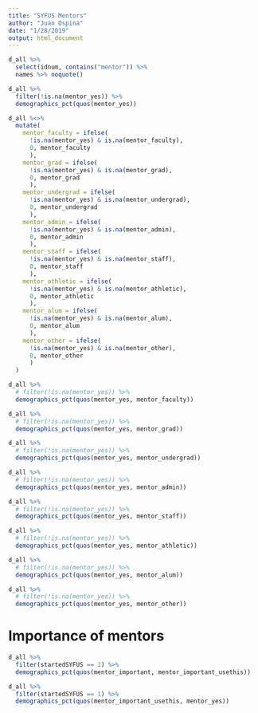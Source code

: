 ```yaml
---
title: "SYFUS Mentors"
author: "Juan Ospina"
date: "1/28/2019"
output: html_document
---
```


```r
d_all %>% 
  select(idnum, contains("mentor")) %>% 
  names %>% noquote()
```

```r
d_all %>% 
  filter(!is.na(mentor_yes)) %>%
  demographics_pct(quos(mentor_yes))
```

```r
d_all %<>% 
  mutate(
    mentor_faculty = ifelse(
      !is.na(mentor_yes) & is.na(mentor_faculty),
      0, mentor_faculty
      ),
    mentor_grad = ifelse(
      !is.na(mentor_yes) & is.na(mentor_grad),
      0, mentor_grad
      ),
    mentor_undergrad = ifelse(
      !is.na(mentor_yes) & is.na(mentor_undergrad),
      0, mentor_undergrad
      ),
    mentor_admin = ifelse(
      !is.na(mentor_yes) & is.na(mentor_admin),
      0, mentor_admin
      ),
    mentor_staff = ifelse(
      !is.na(mentor_yes) & is.na(mentor_staff),
      0, mentor_staff
      ),
    mentor_athletic = ifelse(
      !is.na(mentor_yes) & is.na(mentor_athletic),
      0, mentor_athletic
      ),
    mentor_alum = ifelse(
      !is.na(mentor_yes) & is.na(mentor_alum),
      0, mentor_alum
      ),
    mentor_other = ifelse(
      !is.na(mentor_yes) & is.na(mentor_other),
      0, mentor_other
      )
  )
```


```r
d_all %>% 
  # filter(!is.na(mentor_yes)) %>%
  demographics_pct(quos(mentor_yes, mentor_faculty))

d_all %>% 
  # filter(!is.na(mentor_yes)) %>%
  demographics_pct(quos(mentor_yes, mentor_grad))

d_all %>% 
  # filter(!is.na(mentor_yes)) %>%
  demographics_pct(quos(mentor_yes, mentor_undergrad))

d_all %>% 
  # filter(!is.na(mentor_yes)) %>%
  demographics_pct(quos(mentor_yes, mentor_admin))

d_all %>% 
  # filter(!is.na(mentor_yes)) %>%
  demographics_pct(quos(mentor_yes, mentor_staff))

d_all %>% 
  # filter(!is.na(mentor_yes)) %>%
  demographics_pct(quos(mentor_yes, mentor_athletic))

d_all %>% 
  # filter(!is.na(mentor_yes)) %>%
  demographics_pct(quos(mentor_yes, mentor_alum))

d_all %>% 
  # filter(!is.na(mentor_yes)) %>%
  demographics_pct(quos(mentor_yes, mentor_other))
```

# Importance of mentors

```r
d_all %>% 
  filter(startedSYFUS == 1) %>% 
  demographics_pct(quos(mentor_important, mentor_important_usethis))

d_all %>% 
  filter(startedSYFUS == 1) %>% 
  demographics_pct(quos(mentor_important_usethis, mentor_yes))
```

```r

```

